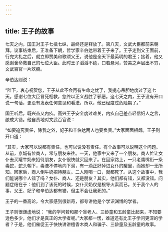 ```yaml
---
---
---
```

title: 王子的故事
---



七天之内，国王对王子七擒七纵，最终还是释放了。第八天，文武大臣都前来朝拜。议事结束后，正准备下朝，哲学家辛伯达带着王子来了。王子走到父王面前，行完大礼之后，就立即赞美和歌颂父王，说他是全天下最英明的君王；接着，他又感谢舍命救自己的七位大臣。此时王子滔滔不绝，口若悬河，赞美之声层出不穷，文武百官一片欢腾。

辛伯达则说：

“陛下，衷心祝贺您，王子从此不会再有生命之忧了，我提心吊胆地度过了这七天。感谢七位大臣冒死相救，您终以正义战胜了邪恶。这七天之内，王子没有开口说一句话，更没有发表任何意见和看法，所以，他已经度过危险期了。”



国王听后，既兴奋又内疚。高兴王子安全度过难关，内疚自己差点轻信妇人之言，酿成大错。他自责地对文武百官说：

“如要追究责任，除我之外，妃子和辛伯达两人也要负责。”大家面面相觑。王子则开口道：

“其实，大家可以说都有责任，也可以说没有责任。有个故事可以说明这个问题。从前，京城有位商人，常与朋友来往。一天，他家中又来了一个朋友。商人忙让女仆去买罐牛奶来招待朋友，女仆很快就买回来了。在回家路上，一只老鹰嘴衔一条毒蛇，蛇头朝下，毒液不停地向下滴，有一滴正好掉进女仆的罐里，而她却一无所知。回家后，商人倒牛奶招待朋友。二人刚喝一口，就都死了。从这个故事中，我们能说哪个人错了吗？女仆、商人、还是朋友？其实，他们都有错，又都没错。问题症结在于：他们到了该死的时候，女仆买奶仅是根导火索而已。关于我个人的事，父王、妃子和辛伯达都有错，但主不会让我死的。”

王子的一番高论，令大家感到很新奇，都夸讲他是个学识渊博的学者。

王子则很谦虚地说：
“我的学问若和那个盲老人、三龄童和五龄童比起来，不知要逊色多少，他们才是真正的大学者呢。”大家都一愣，难道还有比王子学问更深的学者？于是，他们催促王子快快讲讲檀香木商人和骗子、三龄童及五龄童的故事。